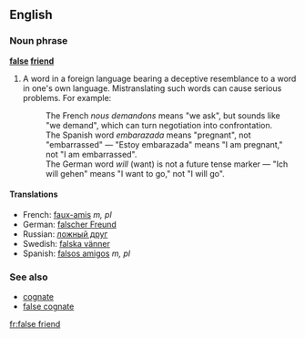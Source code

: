 ==English==
{{wikipedia}}
===Noun phrase===
'''[[false]] [[friend]]'''
# {{idiom}} A word in a foreign language bearing a deceptive resemblance to a word in one's own language. Mistranslating such words can cause serious problems. For example:
#:The French ''nous demandons'' means "we ask", but sounds like "we demand", which can turn negotiation into confrontation.
#:The Spanish word ''embarazada'' means "pregnant", not "embarrassed" &mdash; "Estoy embarazada" means "I am pregnant," not "I am embarrassed".
#:The German word ''will'' (want) is not a future tense marker &mdash; "Ich will gehen" means "I want to go," not "I will go".

====Translations====
*French: [[faux amis|faux-amis]] ''m, pl''
*German: [[falscher Freund]] {{m}}
*Russian: [[ложный друг]] {{m}}
*Swedish: [[falska vänner]]
*Spanish: [[falsos amigos]] ''m, pl''

===See also===
*[[cognate]]
*[[false cognate]]

[[fr:false friend]]